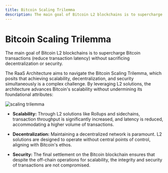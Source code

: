 ```yaml
---
title: Bitcoin Scaling Trilemma
description: The main goal of Bitcoin L2 blockchains is to supercharge Bitcoin transactions (reduce transaction latency) without sacrificing decentralization or security.
---
```


# Bitcoin Scaling Trilemma

The main goal of Bitcoin L2 blockchains is to supercharge Bitcoin transactions (reduce transaction latency) without sacrificing decentralization or security.

The RaaS Architecture aims to navigate the Bitcoin Scaling Trilemma, which posits that achieving scalability, decentralization, and security simultaneously is a complex challenge. By leveraging L2 solutions, the architecture advances Bitcoin's scalability without undermining its foundational attributes:

<img src="/assets/scaling-trilemma.png" alt="scaling trilemma" />

- **Scalability:** Through L2 solutions like Rollups and sidechains, transaction throughput is significantly increased, and latency is reduced, accommodating a higher volume of transactions.

- **Decentralization:** Maintaining a decentralized network is paramount. L2 solutions are designed to operate without central points of control, aligning with Bitcoin's ethos.

- **Security:** The final settlement on the Bitcoin blockchain ensures that despite the off-chain operations for scalability, the integrity and security of transactions are not compromised.
